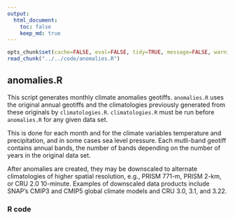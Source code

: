 ```yaml
---
output:
  html_document:
    toc: false
    keep_md: true
---
```


```r
opts_chunk$set(cache=FALSE, eval=FALSE, tidy=TRUE, message=FALSE, warning=FALSE)
read_chunk("../../code/anomalies.R")
```

##
##
## anomalies.R

This script generates monthly climate anomalies geotiffs.
`anomalies.R` uses the original annual geotiffs and the climatologies previously generated from these originals by `climatologies.R`.
`climatologies.R` must be run before `anomalies.R` for any given data set.

This is done for each month and for the climate variables temperature and precipitation, and in some cases sea level pressure.
Each mutli-band geotiff contains annual bands, the number of bands depending on the number of years in the original data set.

After anomalies are created, they may be downscaled to alternate climatologies of higher spatial resolution, e.g., PRISM 771-m, PRISM 2-km, or CRU 2.0 10-minute.
Examples of downscaled data products include SNAP's CMIP3 and CMIP5 global climate models and CRU 3.0, 3.1, and 3.22.

### R code

```r
```
